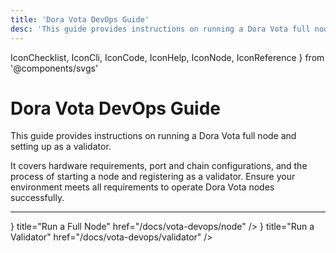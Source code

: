 ```yaml
---
title: 'Dora Vota DevOps Guide'
desc: 'This guide provides instructions on running a Dora Vota full node and setting up as a validator.'
---
```


  IconChecklist,
  IconCli,
  IconCode,
  IconHelp,
  IconNode,
  IconReference
} from '@components/svgs'

# Dora Vota DevOps Guide

This guide provides instructions on running a Dora Vota full node and setting up as a validator.

It covers hardware requirements, port and chain configurations, and the process of starting a node and registering as a validator. Ensure your environment meets all requirements to operate Dora Vota nodes successfully.

---

<Cards num={2}>
  <Cards.Card
    icon={<IconCli />}
    title="Run a Full Node"
    href="/docs/vota-devops/node"
  />
  <Cards.Card
    icon={<IconNode />}
    title="Run a Validator"
    href="/docs/vota-devops/validator"
  />
</Cards>
